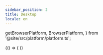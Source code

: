```yaml
---
sidebar_position: 2
title: Desktop
locale: en
---
```


  getBrowserPlatform,
  BrowserPlatform,
} from '@site/src/platform/platform.ts';

<DevicePrerequisites />

<CloneExampleAndVenv
  title="Clone Examples and Create Virtual Environment"
  path="selenium/python/desktop/pytest"
/>

<ActivateVirtualEnv title="Activate Virtual Environment" />

<InstallDependencies title="Install Dependencies" />

<BrowserOnly>
{() => (
<Tabs groupId="target" defaultValue={`chrome-${getBrowserPlatform('windows')}`} queryString>
<TabItem value="chrome-windows" label="Chrome-Windows">

<UploadAndConfigChromeTabItem platform="windows" browser_name="chrome" />
<RunCommand run_script="pytest desktop/test_web.py" />

</TabItem>
<TabItem value="chrome-macos" label="Chrome-macOS">

<UploadAndConfigChromeTabItem platform="macos" browser_name="chrome" />
<RunCommand run_script="pytest desktop/test_web.py" />

</TabItem>
</Tabs>
)}
</BrowserOnly>

<VenvImportError />
